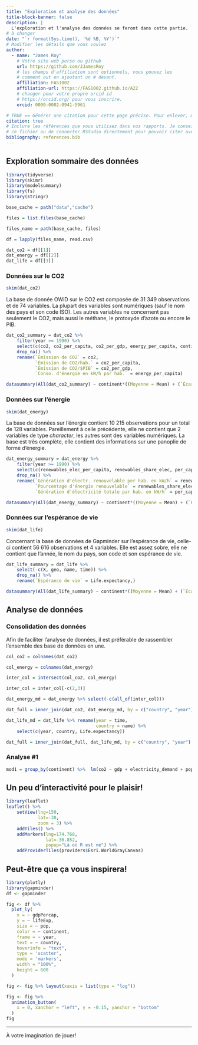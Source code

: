 ```yaml
---
title: "Exploration et analyse des données"
title-block-banner: false
description: | 
  L'exploration et l'analyse des données se feront dans cette partie.
# à changer
date: "`r format(Sys.time(), '%d %B, %Y')`"
# Modifier les détails que vous voulez
author:
  - name: "James Roy"
    # Votre site web perso ou github
    url: https://github.com/JJamesRoy
    # les champs d'affiliation sont optionnels, vous pouvez les
    # comment out en ajoutant un # devant.
    affiliation: FAS1002
    affiliation-url: https://FAS1002.github.io/A22
    # changer pour votre propre orcid id
    # https://orcid.org/ pour vous inscrire.
    orcid: 0000-0002-0941-5961

# TRUE == Générer une citation pour cette page précise. Pour enlever, mettre false.
citation: true
# Inclure les références que vous utilisez dans vos rapports. Je conseille Zotero pour construire
# ce fichier ou de connecter RStudio directement pour pouvoir citer avec @nom-de-reference.
bibliography: references.bib
---
```


## Exploration sommaire des données

```r
library(tidyverse)
library(skimr)
library(modelsummary)
library(fs)
library(stringr)
```

```r
base_cache = path("data","cache")

files = list.files(base_cache)

files_name = path(base_cache, files)

df = lapply(files_name, read.csv)

dat_co2 = df[[1]]
dat_energy = df[[2]]
dat_life = df[[3]]
```

### Données sur le CO2

```r
skim(dat_co2)
```

La base de donnée OWiD sur le CO2 est composée de 31 349 observations et de 74 variables. La plupart des variables sont numériques (sauf le nom des pays et son code ISO). Les autres variables ne concernent pas seulement le CO2, mais aussi le méthane, le protoxyde d'azote ou encore le PIB.

```r
dat_co2_summary = dat_co2 %>% 
    filter(year >= 1990) %>% 
    select(c(co2, co2_per_capita, co2_per_gdp, energy_per_capita, continent)) %>%
    drop_na() %>% 
    rename(`Émission de CO2` = co2,
           `Émission de CO2/hab.` = co2_per_capita,
           `Émission de CO2/$PIB` = co2_per_gdp,
           `Conso. d'énergie en kW/h par hab.` = energy_per_capita)

datasummary(All(dat_co2_summary) ~ continent*((Moyenne = Mean) + (`Écart-type` = SD) + Min + Max + (Histogramme = Histogram)), data = dat_co2_summary)
```

### Données sur l'énergie

```r
skim(dat_energy)
```

La base de données sur l'énergie contient 10 215 observations pour un total de 128 variables. Pareillement à celle précédente, elle ne contient que 2 variables de type *character*, les autres sont des variables numériques. La base est très complète, elle contient des informations sur une panoplie de forme d'énergie.

```r
dat_energy_summary = dat_energy %>% 
    filter(year >= 1990) %>% 
    select(c(renewables_elec_per_capita, renewables_share_elec, per_capita_electricity, continent)) %>%
    drop_na() %>% 
    rename(`Génération d'électr. renouvelable per hab. en kW/h` = renewables_elec_per_capita,
           `Pourcentage d'énergie renouvelable` = renewables_share_elec,
           `Génération d'électricité totale par hab. en kW/h` = per_capita_electricity)

datasummary(All(dat_energy_summary) ~ continent*((Moyenne = Mean) + (`Écart-type` = SD) + Min + Max + (Histogramme = Histogram)), data = dat_energy_summary)
```

### Données sur l'espérance de vie

```r
skim(dat_life)
```

Concernant la base de données de Gapminder sur l'espérance de vie, celle-ci contient 56 616 observations et 4 variables. Elle est assez sobre, elle ne contient que l'année, le nom du pays, son code et son espérance de vie.

```r
dat_life_summary = dat_life %>% 
    select(-c(X, geo, name, time)) %>%
    drop_na() %>% 
    rename(`Espérance de vie` = Life.expectancy,)

datasummary(All(dat_life_summary) ~ continent*((Moyenne = Mean) + (`Écart-type` = SD) + Min + Max + (Histogramme = Histogram)), data = dat_life_summary)
```

## Analyse de données

### Consolidation des données

Afin de faciliter l'analyse de données, il est préférable de rassembler l'ensemble des base de données en une.

```r
col_co2 = colnames(dat_co2)

col_energy = colnames(dat_energy)

inter_col = intersect(col_co2, col_energy)

inter_col = inter_col[-c(2,3)]

dat_energy_md = dat_energy %>% select(-c(all_of(inter_col)))

dat_full = inner_join(dat_co2, dat_energy_md, by = c("country", "year"), keep = FALSE)

dat_life_md = dat_life %>% rename(year = time,
                                  country = name) %>% 
    select(c(year, country, Life.expectancy))

dat_full = inner_join(dat_full, dat_life_md, by = c("country", "year"), keep = FALSE)
```

### Analyse #1

```r
mod1 = group_by(continent) %>%  lm(co2 ~ gdp + electricity_demand + population + Life.expectancy + year , data = dat_full, na.action=na.exclude)
```

## Un peu d'interactivité pour le plaisir!

```r
library(leaflet)
leaflet() %>%
    setView(lng=150,
            lat=-30,
            zoom = 3) %>%
    addTiles() %>%
    addMarkers(lng=174.768,
               lat=-36.852,
               popup="Là où R est né") %>%
    addProviderTiles(providers$Esri.WorldGrayCanvas)
```

## Peut-être que ça vous inspirera!

```r
library(plotly)
library(gapminder)
df <- gapminder

fig <- df %>%
  plot_ly(
    x = ~ gdpPercap,
    y = ~ lifeExp,
    size = ~ pop,
    color = ~ continent,
    frame = ~ year,
    text = ~ country,
    hoverinfo = "text",
    type = 'scatter',
    mode = 'markers',
    width = "100%",
    height = 600
  )

fig <- fig %>% layout(xaxis = list(type = "log"))

fig <- fig %>%
  animation_button(
    x = 0, xanchor = "left", y = -0.15, yanchor = "bottom"
  )
fig
```

------------------------------------------------------------------------

À votre imagination de jouer!
